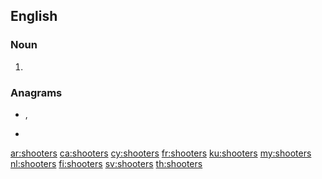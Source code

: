==English==

===Noun===
{{head|en|noun plural form}}

# {{plural of|shooter|lang=en}}

===Anagrams===
* {{l|en|reshoots}}, {{l|en|re-shoots}}
* {{l|en|soothers}}

[[ar:shooters]]
[[ca:shooters]]
[[cy:shooters]]
[[fr:shooters]]
[[ku:shooters]]
[[my:shooters]]
[[nl:shooters]]
[[fi:shooters]]
[[sv:shooters]]
[[th:shooters]]